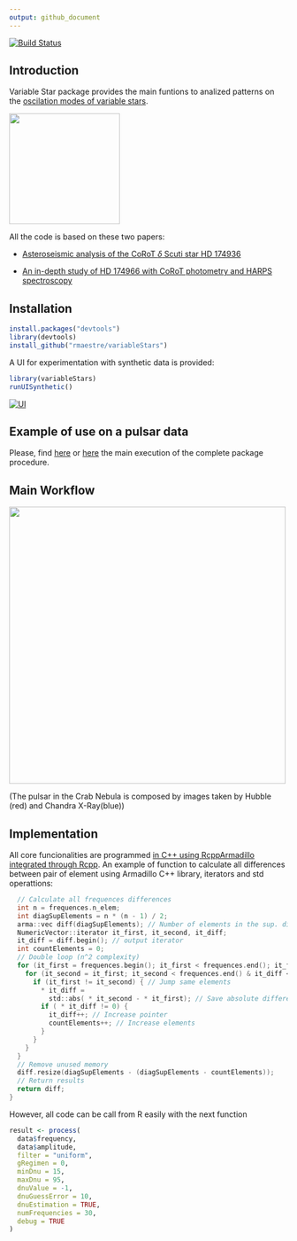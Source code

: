 ```yaml
---
output: github_document
---
```


[![Build Status](https://travis-ci.org/rmaestre/variableStars.svg?branch=master)](https://travis-ci.org/rmaestre/variableStars)

Introduction
------------

Variable Star package provides the main funtions to analized patterns on the [oscilation modes of variable stars](https://en.wikipedia.org/wiki/Asteroseismology). 

<img src="https://raw.githubusercontent.com/rmaestre/variableStars/master/docs/figures/oscilationModes.png" data-canonical-src="https://raw.githubusercontent.com/rmaestre/variableStars/master/docs/figures/oscilationModes.png" width="200" />


All the code is based on these two papers:

-   [Asteroseismic analysis of the CoRoT *δ* Scuti star HD 174936](https://www.aanda.org/articles/aa/full_html/2009/40/aa11932-09/aa11932-09.html)

-   [An in-depth study of HD 174966 with CoRoT photometry and HARPS spectroscopy](https://www.aanda.org/articles/aa/full_html/2013/11/aa20256-12/aa20256-12.html)

Installation
------------

``` r
install.packages("devtools")
library(devtools)
install_github("rmaestre/variableStars")
```


A UI for experimentation with synthetic data is provided:

``` r
library(variableStars)
runUISynthetic()
```

[![UI](https://raw.githubusercontent.com/rmaestre/variableStars/master/docs/figures/ui.png)](https://raw.githubusercontent.com/rmaestre/variableStars/master/docs/figures/ui.png)

Example of use on a pulsar data
-------------------------------


Please, find [here](docs/Experiment_-_HD174936.md) or [here](docs/Experiment_-_HD174966.md) the main execution of the complete package procedure.

Main Workflow
-------------

<img src="https://raw.githubusercontent.com/rmaestre/variableStars/master/docs/figures/diagrams.png" data-canonical-src="https://raw.githubusercontent.com/rmaestre/variableStars/master/docs/figures/diagrams.png" width="500" />



(The pulsar in the Crab Nebula is composed by images taken by Hubble (red) and Chandra X-Ray(blue))


Implementation
-------------

All core funcionalities are programmed [in C++ using RcppArmadillo integrated through Rcpp](https://github.com/rmaestre/variableStars/blob/master/src/tools.cpp). An example of function to calculate all differences between pair of element using Armadillo C++ library, iterators and std operattions:

```c
  // Calculate all frequences differences
  int n = frequences.n_elem;
  int diagSupElements = n * (n - 1) / 2;
  arma::vec diff(diagSupElements); // Number of elements in the sup. diag.
  NumericVector::iterator it_first, it_second, it_diff;
  it_diff = diff.begin(); // output iterator
  int countElements = 0;
  // Double loop (n^2 complexity)
  for (it_first = frequences.begin(); it_first < frequences.end(); it_first++) {
    for (it_second = it_first; it_second < frequences.end() & it_diff < diff.end(); it_second++) {
      if (it_first != it_second) { // Jump same elements
        * it_diff =
          std::abs( * it_second - * it_first); // Save absolute difference
        if ( * it_diff != 0) {
          it_diff++; // Increase pointer
          countElements++; // Increase elements
        }
      }
    }
  }
  // Remove unused memory
  diff.resize(diagSupElements - (diagSupElements - countElements));
  // Return results
  return diff;
}
```

However, all code can be call from R easily with the next function
```r
result <- process(
  data$frequency,
  data$amplitude,
  filter = "uniform",
  gRegimen = 0,
  minDnu = 15,
  maxDnu = 95,
  dnuValue = -1,
  dnuGuessError = 10,
  dnuEstimation = TRUE,
  numFrequencies = 30,
  debug = TRUE
)
```
